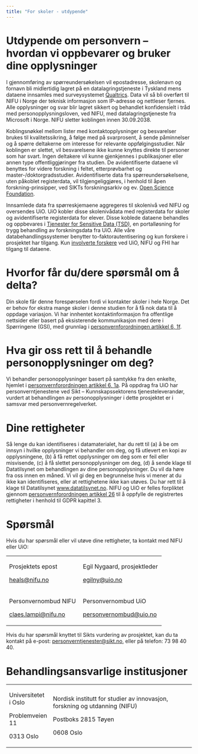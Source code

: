 ```yaml
---
title: "For skoler - utdypende"
---
```


# Utdypende om personvern – hvordan vi oppbevarer og bruker dine opplysninger 

I gjennomføring av spørreundersøkelsen vil epostadresse, skolenavn og fornavn bli midlertidig lagret på en datalagringstjeneste i Tyskland mens dataene innsamles med surveysystemet [Qualtrics](https://www.qualtrics.com/gdpr/). Data vil så bli overført til NIFU i Norge der teknisk informasjon som IP-adresse og nettleser fjernes. Alle opplysninger og svar blir lagret sikkert og behandlet konfidensielt i tråd med personopplysningsloven, ved NIFU, med datalagringstjeneste fra Microsoft i Norge. NIFU sletter koblingen innen 30.09.2038.

Koblingsnøkkel mellom lister med kontaktopplysninger og besvarelser brukes til kvalitetssikring, å følge med på svarprosent, å sende påminnelser og å spørre deltakerne om interesse for relevante oppfølgingsstudier. Når koblingen er slettet, vil besvarelsene ikke kunne knyttes direkte til personer som har svart. Ingen deltakere vil kunne gjenkjennes i publikasjoner eller annen type offentliggjøringer fra studien. De avidentifiserte dataene vil benyttes for videre forskning i feltet, etterprøvbarhet og master-/doktorgradsstudier. Avidentifiserte data fra spørreundersøkelsene, uten påkoblet registerdata, vil tilgjengeliggjøres, i henhold til åpen forskning-prinsipper, ved SIKTs forskningsarkiv og ev. [Open Science Foundation](osf.io).

Innsamlede data fra spørreskjemaene aggregeres til skolenivå ved NIFU og oversendes UiO. UiO kobler disse skolenivådata med registerdata for skoler og avidentifiserte registerdata for elever. Disse koblede dataene behandles og oppbevares i [Tjenester for Sensitive Data (TSD)](https://www.uio.no/tjenester/it/forskning/sensitiv/), en portalløsning for trygg behandling av forskningsdata fra UiO. Alle våre databehandlingssystemer benytter to-faktorautentisering og kun forskere i prosjektet har tilgang. Kun [involverte forskere](www.sv.uio.no/psi/english/research/projects/heals/) ved UiO, NIFU og FHI har tilgang til dataene.

# Hvorfor får du/dere spørsmål om å delta? 

Din skole får denne forespørselen fordi vi kontakter skoler i hele Norge. Det er behov for ekstra mange skoler i denne studien for å få nok data til å oppdage variasjon. Vi har innhentet kontaktinformasjon fra offentlige nettsider eller basert på eksisterende kommunikasjon med dere i Spørringene (GSI), med grunnlag i [personvernforordningen artikkel 6, 1f](https://lovdata.no/lov/2018-06-15-38/gdpr/a6).

# Hva gir oss rett til å behandle personopplysninger om deg? 

Vi behandler personopplysninger basert på samtykke fra den enkelte, hjemlet i [personvernforordningen artikkel 6, 1a](https://lovdata.no/lov/2018-06-15-38/gdpr/a6). På oppdrag fra UiO har personverntjenestene ved Sikt – Kunnskapssektorens tjenesteleverandør, vurdert at behandlingen av personopplysninger i dette prosjektet er i samsvar med personvernregelverket. 

# Dine rettigheter

Så lenge du kan identifiseres i datamaterialet, har du rett til (a) å be om innsyn i hvilke opplysninger vi behandler om deg, og få utlevert en kopi av opplysningene, (b) å få rettet opplysninger om deg som er feil eller misvisende, (c) å få slettet personopplysninger om deg, (d) å sende klage til Datatilsynet om behandlingen av dine personopplysninger. Du vil da høre fra oss innen en måned. Vi vil gi deg en begrunnelse hvis vi mener at du ikke kan identifiseres, eller at rettighetene ikke kan utøves. Du har rett til å klage til Datatilsynet [www.datatilsynet.no](http://www.datatilsynet.no). NIFU og UiO er felles forpliktet gjennom [personvernforordningen artikkel 26](https://lovdata.no/lov/2018-06-15-38/gdpr/a26) til å oppfylle de registrertes rettigheter i henhold til GDPR kapittel 3.

# Spørsmål  

Hvis du har spørsmål eller vil utøve dine rettigheter, ta kontakt med NIFU eller UiO:

+-----------------------------------------------------+----------------------------------------------------------+
| Prosjektets epost                                   | Egil Nygaard, prosjektleder                              |
|                                                     |                                                          |
| [heals\@nifu.no](mailto:heals@nifu.no)              | [egilny\@uio.no](mailto:egilny@uio.no)                   |
+-----------------------------------------------------+----------------------------------------------------------+
| Personvernombud NIFU                                | Personvernombud UiO                                      |
|                                                     |                                                          |
| [claes.lampi\@nifu.no](mailto:claes.lampi@nifu.no)  | [personvernombud\@uio.no](mailto:personvernombud@uio.no) |
+-----------------------------------------------------+----------------------------------------------------------+

Hvis du har spørsmål knyttet til Sikts vurdering av prosjektet, kan du ta kontakt på e-post: [personverntjenester\@sikt.no](mailto:personverntjenester@sikt.no), eller på telefon: 73 98 40 40. 

# Behandlingsansvarlige institusjoner

+----------------------+------------------------------------------------------------------------------+
| Universitetet i Oslo | Nordisk institutt for studier av innovasjon, forskning og utdanning (NIFU)   |
|                      |                                                                              |
| Problemveien 11      | Postboks 2815 Tøyen                                                          |
|                      |                                                                              |
| 0313 Oslo            | 0608 Oslo                                                                    |
+----------------------+------------------------------------------------------------------------------+
